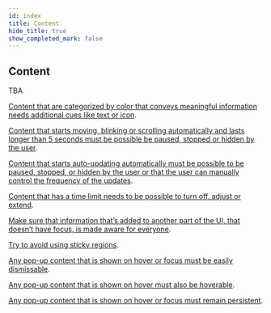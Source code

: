 ```yaml
---
id: index
title: Content
hide_title: true
show_completed_mark: false
---
```



<Card icon="📖">

## Content

TBA

</Card>

<ProgressBar />


<CategoryItem id="categorized-by-color">

[Content that are categorized by color that conveys meaningful information needs additional cues like text or icon](categorized-by-color).

</CategoryItem>


<CategoryItem id="moving-content">

[Content that starts moving, blinking or scrolling automatically and lasts longer than 5 seconds must be possible be paused, stopped or hidden by the user](moving-content).

</CategoryItem>


<CategoryItem id="auto-updating-content">

[Content that starts auto-updating automatically must be possible to be paused, stopped, or hidden by the user or that the user can manually control the frequency of the updates](auto-updating-content).

</CategoryItem>


<CategoryItem id="content-time-limit">

[Content that has a time limit needs to be possible to turn off, adjust or extend](content-time-limit).

</CategoryItem>


<CategoryItem id="aware-everyone">

[Make sure that information that’s added to another part of the UI, that doesn’t have focus, is made aware for everyone](aware-everyone).

</CategoryItem>

<CategoryItem id="avoid-sticky-regions">

[Try to avoid using sticky regions](avoid-sticky-regions).

</CategoryItem>


<CategoryItem id="content-dismissable">

[Any pop-up content that is shown on hover or focus must be easily dismissable](content-dismissable).

</CategoryItem>


<CategoryItem id="pop-up-hoverable">

[Any pop-up content that is shown on hover must also be hoverable](pop-up-hoverable).

</CategoryItem>


<CategoryItem id="pop-up-persistent">

[Any pop-up content that is shown on hover or focus must remain persistent](pop-up-persistent).

</CategoryItem>
